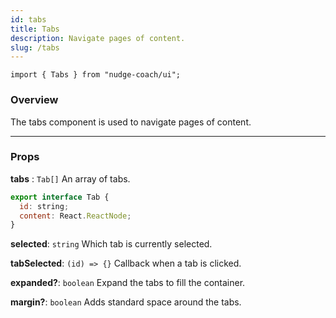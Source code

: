 ```yaml
---
id: tabs
title: Tabs
description: Navigate pages of content.
slug: /tabs
---
```


```jsx"
import { Tabs } from "nudge-coach/ui";
```

### Overview

The tabs component is used to navigate pages of content.

---

### Props

**tabs** : `Tab[]` An array of tabs.

```jsx
export interface Tab {
  id: string;
  content: React.ReactNode;
}
```

**selected**: `string` Which tab is currently selected.

**tabSelected**: `(id) => {}` Callback when a tab is clicked.

**expanded?**: `boolean` Expand the tabs to fill the container.

**margin?**: `boolean` Adds standard space around the tabs.
